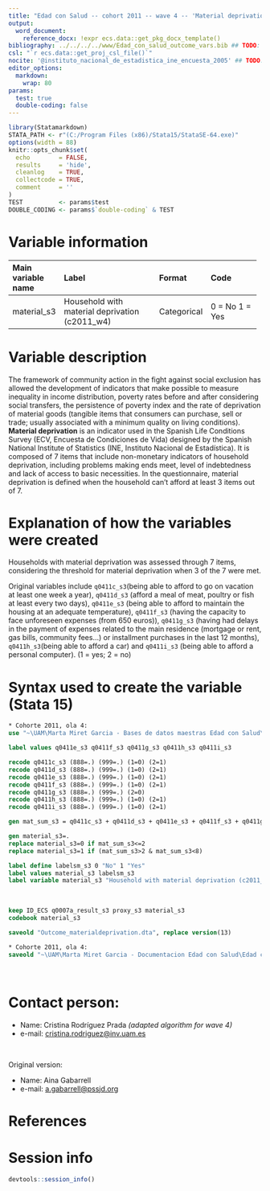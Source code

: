 ```yaml
---
title: "Edad con Salud -- cohort 2011 -- wave 4 -- 'Material deprivation'" ## TODO: Añadir "cohort", "assessment" y "variable name(s)/domain"
output:
  word_document:
    reference_docx: !expr ecs.data::get_pkg_docx_template()
bibliography: ../../../../www/Edad_con_salud_outcome_vars.bib ## TODO: Descomentar esta línea SI se utiliza el gestor bibliográfico, en otro caso BORRAR esta línea
csl: "`r ecs.data::get_proj_csl_file()`"
nocite: '@instituto_nacional_de_estadistica_ine_encuesta_2005' ## TODO: Descomentar y añadir cita(s) o borrar campo
editor_options: 
  markdown:
    wrap: 80
params:
  test: true
  double-coding: false
---
```



```r
library(Statamarkdown)
STATA_PATH <- r"(C:/Program Files (x86)/Stata15/StataSE-64.exe)"
options(width = 88) 
knitr::opts_chunk$set( 
  echo        = FALSE, 
  results     = 'hide',
  cleanlog    = TRUE,  
  collectcode = TRUE,  
  comment     = ''     
)
TEST          <- params$test
DOUBLE_CODING <- params$`double-coding` & TEST
```

# Variable information
+--------------------+------------------------------------------+------------+----------------------+
| Main variable name | Label                                    | Format     | Code                 |
+:===================+:=========================================+:===========+:=====================+
| material_s3        | Household with material deprivation      | Categorical| 0 = No               |
|                    | (c2011_w4)                               |            | 1 = Yes              |
+--------------------+------------------------------------------+------------+----------------------+

# Variable description

The framework of community action in the fight against social exclusion has 
allowed the development of indicators that make possible to measure inequality 
in income distribution, poverty rates before and after considering social 
transfers, the persistence of poverty index and the rate of deprivation of
material goods (tangible items that consumers can purchase, sell or trade; 
usually associated with a minimum quality on living conditions). 
**Material deprivation** is an indicator used in the Spanish Life 
Conditions Survey (ECV, Encuesta de Condiciones de Vida) designed by the Spanish
National Institute of Statistics (INE, Instituto Nacional de Estadística). It is
composed of 7 items that include non-monetary indicators of household deprivation, 
including problems making ends meet, level of indebtedness and lack of access to
basic necessities. In the questionnaire, material deprivation is defined when 
the household can’t afford at least 3 items out of 7.

# Explanation of how the variables were created
Households with material deprivation was assessed through 7 items, 
considering the threshold for material deprivation when 3 of the 7 were met.

Original variables include `q0411c_s3`(being able to afford to go on 
vacation at least one week a year), `q0411d_s3` (afford a meal of meat, 
poultry or fish at least every two days), `q0411e_s3` (being able to afford
to maintain the housing at an adequate temperature), `q0411f_s3` (having the
capacity to face unforeseen expenses (from 650 euros)), `q0411g_s3` (having had
delays in the payment of expenses related to the main residence (mortgage or 
rent, gas bills, community fees...) or installment purchases in the last 12
months), `q0411h_s3`(being able to afford a car) and `q0411i_s3` (being
able to afford a personal computer). (1 = yes; 2 = no)

# Syntax used to create the variable (Stata 15)

```stata
* Cohorte 2011, ola 4:
use "~\UAM\Marta Miret Garcia - Bases de datos maestras Edad con Salud\Ola_4\Cohorte 2011\rawdata_c2011w4.dta"
```

```stata
label values q0411e_s3 q0411f_s3 q0411g_s3 q0411h_s3 q0411i_s3

recode q0411c_s3 (888=.) (999=.) (1=0) (2=1)
recode q0411d_s3 (888=.) (999=.) (1=0) (2=1)
recode q0411e_s3 (888=.) (999=.) (1=0) (2=1)
recode q0411f_s3 (888=.) (999=.) (1=0) (2=1)
recode q0411g_s3 (888=.) (999=.) (2=0)
recode q0411h_s3 (888=.) (999=.) (1=0) (2=1)
recode q0411i_s3 (888=.) (999=.) (1=0) (2=1)

gen mat_sum_s3 = q0411c_s3 + q0411d_s3 + q0411e_s3 + q0411f_s3 + q0411g_s3 + q0411h_s3 + q0411i_s3

gen material_s3=.
replace material_s3=0 if mat_sum_s3<=2
replace material_s3=1 if (mat_sum_s3>2 & mat_sum_s3<8)

label define labelsm_s3 0 "No" 1 "Yes"
label values material_s3 labelsm_s3
label variable material_s3 "Household with material deprivation (c2011_w4)"

```

<br> 

```stata
keep ID_ECS q0007a_result_s3 proxy_s3 material_s3
codebook material_s3
```

```stata
saveold "Outcome_materialdeprivation.dta", replace version(13)
```


```stata
* Cohorte 2011, ola 4:
saveold "~\UAM\Marta Miret Garcia - Documentacion Edad con Salud\Edad con salud - Ola 4\Outcomes\Cohorte 2011\Outcome datasets\Outcome_materialdeprivation.dta", replace version(13)
```

<br>

# Contact person:

-   Name: Cristina Rodríguez Prada _(adapted algorithm for wave 4)_
-   e-mail:
    [cristina.rodriguez@inv.uam.es](cristina.rodriguez@inv.uam.es){.email}

<br>

<!--# TODO: Completar / eliminar "original version" según corresponda -->

Original version:

-   Name: Aina Gabarrell
-   e-mail:
    [a.gabarrell@pssjd.org ](mailto:a.gabarrell@pssjd.org ){.email}

# References
::: {#refs}
:::

\newpage

# Session info

```r
devtools::session_info()
```
